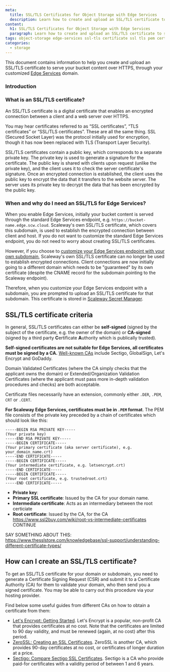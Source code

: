 ```yaml
---
meta:
  title: SSL/TLS Certificates for Object Storage with Edge Services
  description: Learn how to create and upload an SSL/TLS certificate to serve your bucket content over HTTPS through your customized Edge Services domain, and troubleshoot any potential problems.
content:
  h1: SSL/TLS Certificates for Object Storage with Edge Services
  paragraph: Learn how to create and upload an SSL/TLS certificate to serve your bucket content over HTTPS through your customized Edge Services domain, and troubleshoot any potential problems.
tags: object-storage edge-services ssl-tls certificate ssl tls pem certificate-authority root-certificate
categories: 
  - storage
---
```


This document contains information to help you create and upload an SSL/TLS certificate to serve your bucket content over HTTPS, through your customized [Edge Services](/storage/object/how-to/get-started-edge-services) domain.

### Introduction

### What is an SSL/TLS certificate? 

An SSL/TLS certificate is a digital certificate that enables an encrypted connection between a client and a web server over HTTPS. 

You may hear certificates referred to as “SSL certificates”, “TLS certificates” or “SSL/TLS certificates”. These are all the same thing. SSL (Secured Socket Layer) was the protocol initially used for encryption, though it has now been replaced with TLS (Transport Layer Security).

SSL/TLS certificates contain a public key, which corresponds to a separate private key. The private key is used to generate a signature for the certificate. The public key is shared with clients upon request (unlike the private key), and the client uses it to check the server certificate's signature. Once an encrypted connection is established, the client uses the public key to encrypt the data that it transfers to the website server. The server uses its private key to decrypt the data that has been encrypted by the public key. 

### When and why do I need an SSL/TLS for Edge Services?

When you enable Edge Services, initially your bucket content is served through the standard Edge Services endpoint, e.g. `https://bucket-name.edge.scw.cloud`. Scaleway's own SSL/TLS certificate, which covers this subdomain, is used to establish the encrypted connection between client and host. If you do not want to customize the standard Edge Services endpoint, you do not need to worry about creating SSL/TLS certificates.

However, if you choose to [customize your Edge Services endpoint with your own subdomain](/storage/object/how-to/get-started-edge-services/#how-to-configure-a-custom-domain), Scaleway's own SSL/TLS certificate can no longer be used to establish encrypted connections. Client connections are now initially going to a different domain which needs to be "guaranteed" by its own certificate (despite the CNAME record for the subdomain pointing to the Scaleway endpoint). 

Therefore, when you customize your Edge Services endpoint with a subdomain, you are prompted to upload an SSL/TLS certificate for that subdomain. This certificate is stored in [Scaleway Secret Manager](https://www.scaleway.com/en/docs/identity-and-access-management/secret-manager/quickstart/).

## SSL/TLS certificate criteria

In general, SSL/TLS certificates can either be **self-signed** (signed by the subject of the certificate, e.g. the owner of the domain) or **CA-signed** (signed by a third party **C**ertificate **A**uthority which is publically trusted). 

**Self-signed certificates are not suitable for Edge Services, all certificates must be signed by a CA.** [Well-known CAs](https://en.wikipedia.org/wiki/Certificate_authority#Providers) include Sectigo, GlobalSign, Let's Encrypt and GoDaddy. 

Domain Validated Certificates (where the CA simply checks that the applicant owns the domain) or Extended/Organization Validation Certificates (where the applicant must pass more in-depth validation procedures and checks) are both acceptable.

Certificate files necessarily have an extension, commonly either `.DER`, `.PEM`, `CRT` or `.CERT`. 

**For Scaleway Edge Services, certificates must be in `.PEM` format**. The PEM file consists of the private key preceded by a chain of certificates which should look like this: 

```
-----BEGIN RSA PRIVATE KEY-----
(Your private key)
-----END RSA PRIVATE KEY-----
-----BEGIN CERTIFICATE-----
(Your primary certificate (aka server certificate), e.g. your_domain_name.crt)
-----END CERTIFICATE-----
-----BEGIN CERTIFICATE-----
(Your intermediate certificate, e.g. letsencrypt.crt)
-----END CERTIFICATE-----
-----BEGIN CERTIFICATE-----
(Your root certificate, e.g. trustedroot.crt)
-----END CERTIFICATE-----
```

- **Private key**: 
- **Primary SSL certificate**: Issued by the CA for your domain name.
- **Intermediate certificate**: Acts as an intermediary between the root certiciate 
- **Root certificate**: Issued by the CA, for the CA
https://www.ssl2buy.com/wiki/root-vs-intermediate-certificates CONTINUE

SAY SOMETHING ABOUT THIS: https://www.thesslstore.com/knowledgebase/ssl-support/understanding-different-certificate-types/

## How can I create an SSL/TLS certificate?

To get an SSL/TLS certificate for your domain or subdomain, you need to generate a Certificate Signing Request (CSR) and submit it to a Certificate Authority (CA) for them to validate your domain, who then send you a signed certificate. You may be able to carry out this procedure via your hosting provider. 

Find below some useful guides from different CAs on how to obtain a certificate from them:

- [Let's Encrypt: Getting Started](https://letsencrypt.org/getting-started/). Let's Encrypt is a popular, non-profit CA that provides certificates at no cost. Note that the certificates are limited to 90 day validity, and must be renewed (again, at no cost) after this period.
- [ZeroSSL: Creating an SSL Certificates](https://help.zerossl.com/hc/en-us/articles/360060119373-Creating-an-SSL-Certificate). ZeroSSL is another CA, which provides 90-day certificates at no cost, or certificates of longer duration at a price.
- [Sectigo: Compare Sectigo SSL Certificates](https://www.sectigo.com/ssl-certificates-tls/compare). Sectigo is a CA who provide paid-for certificates with a validity period of between 1 and 6 years.




